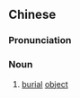 {{also|随葬品}}
==Chinese==
{{zh-forms|s=随葬品|type=21}}

===Pronunciation===
{{zh-pron
|m=suízàngpǐn
|cat=n
}}

===Noun===
{{zh-noun}}

# [[burial]] [[object]]